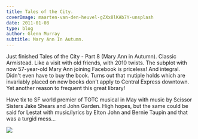 ```yaml
---
title: Tales of the City.
coverImage: maarten-van-den-heuvel-gZXx8lKAb7Y-unsplash
date: 2011-01-08
type: blog
author: Glenn Murray
subtitle: Mary Ann In Autumn.
---
```


Just finished Tales of the City - Part 8 (Mary Ann in Autumn). Classic Armistead. Like a visit with old friends, with 2010 twists. The subplot with now 57-year-old Mary Ann joining Facebook is priceless! And integral. Didn't even have to buy the book. Turns out that mutiple holds which are invariably placed on new books don't apply to Central Express downtown. Yet another reason to frequent this great library!

Have tix to SF world premier of TOTC musical in May with music by Scissor Sisters Jake Shears and John Garden. High hopes, but the same could be said for Lestat with music/lyrics by Elton John and Bernie Taupin and that was a turgid mess...

<Image src="MaryAnnInAutumn"  />